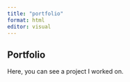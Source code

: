```yaml
---
title: "portfolio"
format: html
editor: visual
---
```


## Portfolio
Here, you can see a project I worked on.




